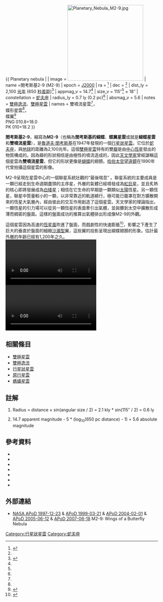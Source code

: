 {{ Planetary nebula |
| image = [[File:Planetary_Nebula_M2-9.jpg|250px]]
| name =閔考斯基2-9 (M2-9)
| epoch = [[J2000|J2000]]
| ra = {{RA|17|05|37.952}}<ref name="simbad">{{Harv|SIMBAD|2006}}</ref>
| dec = {{DEC|-10|08|34.58}}<ref name="simbad" />
| dist_ly = 2,100 [[光年|光年]] (650 [[秒差距|秒差距]])<ref name = "Schwarz">{{Harv|Schwarz|Aspin|Corradi|Reipurth|1997}}</ref>
| appmag_v = 14.7<ref name="simbad"/>
| size_v = 115″<ref name="Schwarz"/> × 18″{{Fact|date=February 2007}}
| constellation = [[蛇夫座|蛇夫座]]
| radius_ly = 0.7 ly (0.2 pc)<ref name="Schwarz"/>{{Ref_label|A|a|none}}
| absmag_v = 5.6{{Ref_label|B|b|none}}
| notes = [[雙極逸流|雙極逸流]]、[[雙極星雲|雙極星雲]]
| names = 雙噴流星雲<ref name="simbad"/>，<br />
蝶形星雲<ref name="simbad"/>，<br />
蝶翼<ref name="APoD2005">{{Harv|APoD|2005}}</ref><br />
PNG 010.8+18.0<br />
PK 010+18.2
}}

'''閔考斯基2-9'''，縮寫為'''M2-9'''（也稱為'''閔考斯基的蝴蝶'''、'''蝶翼星雲'''或就是'''蝴蝶星雲'''和'''雙噴流星雲'''），是[[鲁道夫·闵可夫斯基|魯道夫·閔考斯基]]在1947年發現的一個[[行星狀星雲|行星狀星雲]]。它位於[[蛇夫座|蛇夫座]]，與[[地球|地球]]的距離為2,100光年。這個[[雙極星雲|雙極星雲]]特有的雙[[瓣|瓣]]是由[[中心恆星|中心恆星]]發出的物質構成的。因為瓣的形狀相信是由極性的噴流造成的，因此[[天文學家|天文學家]]曾經謔稱這個星雲為'''雙噴流星雲'''，但它的形狀更像是[[蝴蝶|蝴蝶]]的翅膀。[[哈伯太空望遠鏡|哈伯太空望遠鏡]]在1990年代曾拍攝這個星雲的影像。

M2-9呈現在星雲中心的一個聯星系統壯觀的“最後喘息” {{Fact|date=February 2007}}。聯星系統的主要成員是一顆已經走到生命週期盡頭的主序星，外層的氣體已經噴發成為[[紅巨星|紅巨星]]，並且炙熱的核心即將發展成為[[白矮星|白矮星]]；相信在它生命的早期是一顆類似[[太陽|太陽]]恆星。另一顆恆星，聯星中質量較小的一顆，以非常靠近的軌道繞行，極可能已籠罩在對方擴散開來的恆星大氣層內，經由彼此的交互作用創造了這個星雲。天文學家的理論指出，一顆恆星的引力場可以從另一顆恆星的表面牽引出氣體，並拋擲到太空中擴散形成薄而稠密的盤面{{Fact|date=February 2007}}。這樣的盤面成功的推算出氣體排出形成像M2-9的外觀{{Fact|date=February 2007}}。

這個星雲因為高速的[[恆星風|恆星風]]吹進了盤面，而戲劇性的快速膨脹<ref name="APoD2007">{{Harv|APoD|2007}}</ref>，影響之下產生了巨大的垂直於盤面的細緻[[沙漏型|沙漏型]]翼，這些翼的投影呈現出蝴蝶翅膀的形象。估計最外層的年齡已經有1,200年之久{{Harv|Schwarz|Aspin|Corradi|Reipurth|1997}}。
[[File:2003_BUTTERFLY_NEBULA_SWIRL.ogv|File:2003 BUTTERFLY NEBULA SWIRL.ogv]][[File:NEB_SWIRL.ogv|File:NEB SWIRL.ogv]]

<!-- 檔案不存在 [[File:M2-9motivo_corradi.gif|thumb]] ，可從英文維基百科取得 -->
== 相關條目 ==
* [[雙極星雲|雙極星雲]]
* [[雙極逸流|雙極逸流]]
* [[行星狀星雲|行星狀星雲]]
* [[原行星雲|原行星雲]]
* [[螞蟻星雲|螞蟻星雲]]

== 註解 ==
<div class="references-small">
<ol type="a">
<li>{{Note_label|A|a|none}}Radius = distance × sin(angular size / 2) = 2.1 kly * sin(115″ / 2) = 0.6 ly</li>
<li>{{Note_label|B|b|none}}14.7 apparent magnitude - 5 * (log<sub>10</sub>(650 pc distance) - 1) = 5.6 absolute magnitude</li>
</ol>
<references/>
</div>

== 參考資料 ==
<div class="references-small">
* {{Harvard reference
 | Surname = APoD
 | Title = Astronomy Picture of the Day
 | Authorlink = APOD
 | Year = 2005
 | Date = [[June_12|June 12]] [[2005|2005]]
 | Publisher = NASA and Michigan Technological University (MTU)
 | URL = http://antwrp.gsfc.nasa.gov/apod/ap050612.html
}}
* {{Harvard reference
 | Surname = APoD
 | Title = Astronomy Picture of the Day
 | Authorlink = APOD
 | Year = 2007
 | Date = [[June_18|June 18]] [[2007|2007]]
 | Publisher = NASA and Michigan Technological University (MTU)
 | URL = http://antwrp.gsfc.nasa.gov/apod/ap070618.html
}}
* {{Harvard reference
 | Surname1 = Hora
 | Given1 = Joseph L.
 | Surname2 = Latter
 | Given2 = William B.
 | Title = The near-infrared structure and spectra of the bipolar nebulae M2-9 and AFGL 2688: The role of ultraviolet pumping and shocks in molecular hydrogen excitation
 | Journal = Astrophysical Journal, Part 1 (ISSN 0004-637X) 
 | Year = 1994
 | Volume = 437
 | Issue = 1
 | Pages = 281-295
 | URL = http://adsabs.harvard.edu/cgi-bin/nph-bib_query?1994ApJ...437..281H
}}
* {{Harvard reference
 | Surname1 = Livio
 | Given1 = Mario
 | Surname2 = Soker
 | Given2 = Noam
 | Title = The "Twin Jet" Planetary Nebula M2-9
 | Journal = The Astrophysical Journal
 | Year = 2001
 | Volume = 552
 | Issue = 2
 | Pages = 685-691
 | Authorlink = Mario Livio
 | URL = http://adsabs.harvard.edu/cgi-bin/nph-bib_query?bibcode=2001ApJ...552..685L
}}
* {{Harvard reference
 | Surname1 = Savage
 | Given1 = Don
 | Title = Hubble Witnesses the Final Blaze of Glory of Sun-Like Stars
 | Journal = Space Telescope Science Institute
 | Year = 1997
 | Date = [[December_17|December 17]] [[1997|1997]]
 | URL = http://hubblesite.org/newscenter/newsdesk/archive/releases/1997/38/text/
}}
* {{Harvard reference
 | Surname1 = Schwarz
 | Given1 = H. E.
 | Surname2 = Aspin
 | Given2 = C.
 | Surname3 = Corradi
 | Given3 = R. L. M.
 | Surname4 = Reipurth
 | Given4 = B.
 | Title = M 2-9: moving dust in a fast bipolar outflow
 | Journal = Astronomy and Astrophysics
 | Year = 1997
 | Volume = 319
 | Pages = 267-273
 | URL = http://adsabs.harvard.edu/cgi-bin/nph-bib_query?bibcode=1997A%26A...319..267S
}}
* {{Harvard reference
 | Surname = SIMBAD
 | Title = Results for PN M 2-9
 | Authorlink = SIMBAD
 | Year = 2006
 | Date = [[December_22|December 22]] [[2006|2006]]
 | Publisher = SIMBAD, Centre de Données Astronomiques de Strasbourg
 | URL = http://simbad.u-strasbg.fr/simbad/sim-id?protocol=html&Ident=PN+M2-9
}}
</div>

== 外部連結 ==
* [http://antwrp.gsfc.nasa.gov/apod/ap971223.html NASA APoD 1997-12-23] {{Wayback|url=http://antwrp.gsfc.nasa.gov/apod/ap971223.html |date=20110108141958 }} & [http://antwrp.gsfc.nasa.gov/apod/ap990321.html APoD 1999-03-21] {{Wayback|url=http://antwrp.gsfc.nasa.gov/apod/ap990321.html |date=20090417191259 }} & [http://antwrp.gsfc.nasa.gov/apod/ap040201.html APoD 2004-02-01] {{Wayback|url=http://antwrp.gsfc.nasa.gov/apod/ap040201.html |date=20090504162518 }} & [http://antwrp.gsfc.nasa.gov/apod/ap050612.html APoD 2005-06-12] {{Wayback|url=http://antwrp.gsfc.nasa.gov/apod/ap050612.html |date=20090511033233 }} & [http://antwrp.gsfc.nasa.gov/apod/ap070618.html APoD 2007-06-18] {{Wayback|url=http://antwrp.gsfc.nasa.gov/apod/ap070618.html |date=20100716092124 }} M2-9: Wings of a Butterfly Nebula

{{sky|17|05|37.95|-|10|08|34.58|2100}}

[[Category:行星狀星雲|Category:行星狀星雲]]
[[Category:蛇夫座|Category:蛇夫座]]